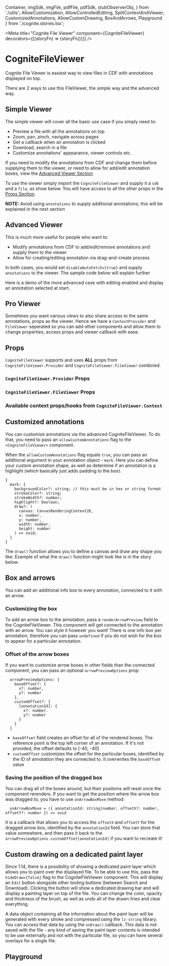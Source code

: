   Container,
  imgSdk,
  imgFile,
  pdfFile,
  pdfSdk,
  stubObserverObj,
} from './utils';
  AllowCustomization,
  AllowControlledEditing,
  SplitContextAndViewer,
  CustomizedAnnotations,
  AllowCustomDrawing,
  BoxAndArrows,
  Playground
} from './cognite.stories.tsx';

<Meta
  title="Cognite File Viewer"
  component={CogniteFileViewer}
  decorators={[(storyFn) => <Container>{storyFn()}</Container>]}
/>

# CogniteFileViewer

Cognite File Viewer is easiest way to view files in CDF with annotations displayed on top.

There are 2 ways to use this FileViewer, the simple way and the advanced way.

## Simple Viewer

The simple viewer will cover all the basic use case if you simply need to:

- Preview a file with all the annotations on top
- Zoom, pan, pinch, navigate across pages
- Get a callback when an annotation is clicked
- Download, search in a file
- Customize annotations' appearance, viewer controls etc.

If you need to modify the annotations from CDF and change them before supplying them to the viewer, or need to allow for add/edit annotation boxes, view the <a href="#advanced-viewer">Advanced Viewer Section</a>

To use the viewer simply import the `CogniteFileViewer` and supply it a `sdk` and a `file`, as show below. You will have access to all the other props in the <a href="#props">Props Section</a>.

**NOTE:** Avoid using `annotations` to supply additional annotations, this will be explained in the next section

<Canvas>
  <Story name="Simple">
    <CogniteFileViewer sdk={imgSdk} file={imgFile} />
  </Story>
</Canvas>

## Advanced Viewer

This is much more useful for people who want to:

- Modify annotations from CDF to add/edit/remove annotations and supply them to the viewer
- Allow for creating/editing annotation via drag-and-create process

In both cases, you would set `disableAutoFetch={true}` and supply `annotations` to the viewer. The sample code below will explain further

<Canvas>
  <Story story={AllowCustomization} />
</Canvas>

Here is a demo of the more advanced case with editing enabled and display an annotation selected at start.

<Canvas>
  <Story story={AllowControlledEditing} />
</Canvas>

## Pro Viewer

Sometimes you want various views to also share access to the same annotations, props as the viewer. Hence we have a `ContextProvider` and `FileViewer` seperated so you can add other components and allow them to change properties, access props and viewer callback with ease.

<Canvas>
  <Story story={SplitContextAndViewer} />
</Canvas>

## Props

`CogniteFileViewer` supports and uses **ALL** props from `CogniteFileViewer.Provider` and `CogniteFileViewer.FileViewer` combined.

### `CogniteFileViewer.Provider` Props

<ArgsTable of={CogniteFileViewer.Provider} />

### `CogniteFileViewer.FileViewer` Props

<ArgsTable of={CogniteFileViewer.FileViewer} />

### Available context props/hooks from `CogniteFileViewer.Context`

<ArgsTable of={stubObserverObj} />

## Customized annotations

You can customize annotations via the advanced CogniteFileViewer. To do that, you need to pass an `allowCustomAnnotations` flag to the `<CogniteFileViewer>` component.

When the `allowCustomAnnotations` flag equals `true`, you can pass an additional argument in your annotation object - `mark`. Here you can define your custom annotation shape, as well as determine if an annotation is a highlight (which basically just adds padding to the box).

```
{
  mark: {
    backgroundColor?: string; // this must be in hex or string format
    strokeColor?: string;
    strokeWidth?: number;
    highlight?: boolean;
    draw?: (
      canvas: CanvasRenderingContext2D,
      x: number,
      y: number,
      width: number,
      height: number
    ) => void;
  }
}
```

The `draw()` function allows you to define a canvas and draw any shape you like. Example of what the `draw()` function might look like is in the story below.

<Canvas>
  <Story story={CustomizedAnnotations} />
</Canvas>

## Box and arrows

<Canvas>
  <Story story={BoxAndArrows} />
</Canvas>

You can add an additional info box to every annotation, connected to it with an arrow.

### Customizing the box

To add an arrow box to the annotation, pass a `renderArrowPreview` field to the CogniteFileViewer. This component will get connected to the annotation with an arrow. You can style it however you want!
There is one info box per annotation, therefore you can pass `undefined` if you do not wish for the box to appear for a particular annotation.

### Offset of the arrow boxes

If you want to customize arrow boxes in other fields than the connected component, you can pass an optional `arrowPreviewOptions` prop:

```
  arrowPreviewOptions: {
    baseOffset?: { 
      x?: number, 
      y?: number 
    },
    customOffset?: {
      [annotationId]: {
        x?: number.
        y?: number
      }
    }
  }
```

- `baseOffset` field creates an offset for all of the rendered boxes. The reference point is the top left corner of an annotation. If it's not provided, the offset defaults to [-40, -40]
- `customOffset` customizes the offset for the particular boxes, identified by the ID of annotation they are connected to. It overwrites the `baseOffset` value

### Saving the position of the dragged box

You can drag all of the boxes around, but their positions will reset once the component rerenders. If you want to get the position where the arrow box was dragged to, you have to use `onArrowBoxMove` method:

```
  onArrowBoxMove = ({ annotationId: string|number, offsetX?: number, offsetY?: number }) => void
```

It is a callback that allows you to access the `offsetX` and `offsetY` for the dragged arrow box, identified by the `annotationId` field. 
You can store that value somewhere, and then pass it back to the `arrowPreviewOptions.customOffset[annotationId]` if you want to recreate it!

## Custom drawing on a dedicated paint layer

Since 1.14, there is a possibility of showing a dedicated paint layer which allows you to paint over the displayed file.
To be able to use this, pass the `hideDraw={false}` flag to the CogniteFileViewer component. This will display an `Edit` button alongside other tooling buttons (between Search and Download).
Clicking the button will show a dedicated drawing bar and will display a painting layer on top of the file. You can change the color, opacity and thickness of the brush, as well as undo all of the drawn lines and clear everything.

A data object containing all the information about the paint layer will be generated with every stroke and compressed using the `lz-string` library. You can access that data by using the `onDraw()` callback.
This data is not saved with the file - any kind of saving the paint layer contents is intended to be use externally and not with the particular file, so you can have several overlays for a single file.

<Canvas>
  <Story story={AllowCustomDrawing} />
</Canvas>


## Playground

<Canvas>
  <Story story={Playground} />
</Canvas>
